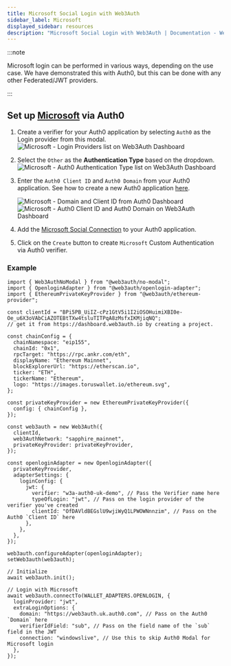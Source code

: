 ```yaml
---
title: Microsoft Social Login with Web3Auth
sidebar_label: Microsoft
displayed_sidebar: resources
description: "Microsoft Social Login with Web3Auth | Documentation - Web3Auth"
---
```


:::note

Microsoft login can be performed in various ways, depending on the use case. We have demonstrated this with Auth0, but this can be done with any other
Federated/JWT providers.

:::

## Set up [Microsoft](https://marketplace.auth0.com/integrations/microsoft-account-social-connection) via Auth0

1. Create a verifier for your Auth0 application by selecting `Auth0` as the Login provider from this modal.
   ![Microsoft - Login Providers list on Web3Auth Dashboard](/images/dashboard/create-verifier-auth0.png)
2. Select the `Other` as the **Authentication Type** based on the dropdown.
   ![Microsoft - Auth0 Authentication Type list on Web3Auth Dashboard](/images/dashboard/create-verifier-google.png)
3. Enter the `Auth0 Client ID` and `Auth0 Domain` from your Auth0 application. See how to create a new Auth0 application
   [here](https://auth0.com/docs/quickstart/webapp/).

   ![Microsoft - Domain and Client ID from Auth0 Dashboard](/images/dashboard/create-verifier-auth0-filled-common.png)
   ![Microsoft - Auth0 Client ID and Auth0 Domain on Web3Auth Dashboard](/images/dashboard/create-verifier-auth0-unfilled.png)

4. Add the [Microsoft Social Connection](https://marketplace.auth0.com/integrations/microsoft-account-social-connection) to your Auth0 application.
5. Click on the `Create` button to create `Microsoft` Custom Authentication via Auth0 verifier.

### Example

```tsx
import { Web3AuthNoModal } from "@web3auth/no-modal";
import { OpenloginAdapter } from "@web3auth/openlogin-adapter";
import { EthereumPrivateKeyProvider } from "@web3auth/ethereum-provider";

const clientId = "BPi5PB_UiIZ-cPz1GtV5i1I2iOSOHuimiXBI0e-Oe_u6X3oVAbCiAZOTEBtTXw4tsluTITPqA8zMsfxIKMjiqNQ";
// get it from https://dashboard.web3auth.io by creating a project.

const chainConfig = {
  chainNamespace: "eip155",
  chainId: "0x1",
  rpcTarget: "https://rpc.ankr.com/eth",
  displayName: "Ethereum Mainnet",
  blockExplorerUrl: "https://etherscan.io",
  ticker: "ETH",
  tickerName: "Ethereum",
  logo: "https://images.toruswallet.io/ethereum.svg",
};

const privateKeyProvider = new EthereumPrivateKeyProvider({
  config: { chainConfig },
});

const web3auth = new Web3Auth({
  clientId,
  web3AuthNetwork: "sapphire_mainnet",
  privateKeyProvider: privateKeyProvider,
});

const openloginAdapter = new OpenloginAdapter({
  privateKeyProvider,
  adapterSettings: {
    loginConfig: {
      jwt: {
        verifier: "w3a-auth0-uk-demo", // Pass the Verifier name here
        typeOfLogin: "jwt", // Pass on the login provider of the verifier you've created
        clientId: "OfDAVldBEGslU9wjiWyQ1LPWOWNnnzim", // Pass on the Auth0 `Client ID` here
      },
    },
  },
});

web3auth.configureAdapter(openloginAdapter);
setWeb3auth(web3auth);

// Initialize
await web3auth.init();

// Login with Microsoft
await web3auth.connectTo(WALLET_ADAPTERS.OPENLOGIN, {
  loginProvider: "jwt",
  extraLoginOptions: {
    domain: "https://web3auth.uk.auth0.com", // Pass on the Auth0 `Domain` here
    verifierIdField: "sub", // Pass on the field name of the `sub` field in the JWT
    connection: "windowslive", // Use this to skip Auth0 Modal for Microsoft login
  },
});
```
